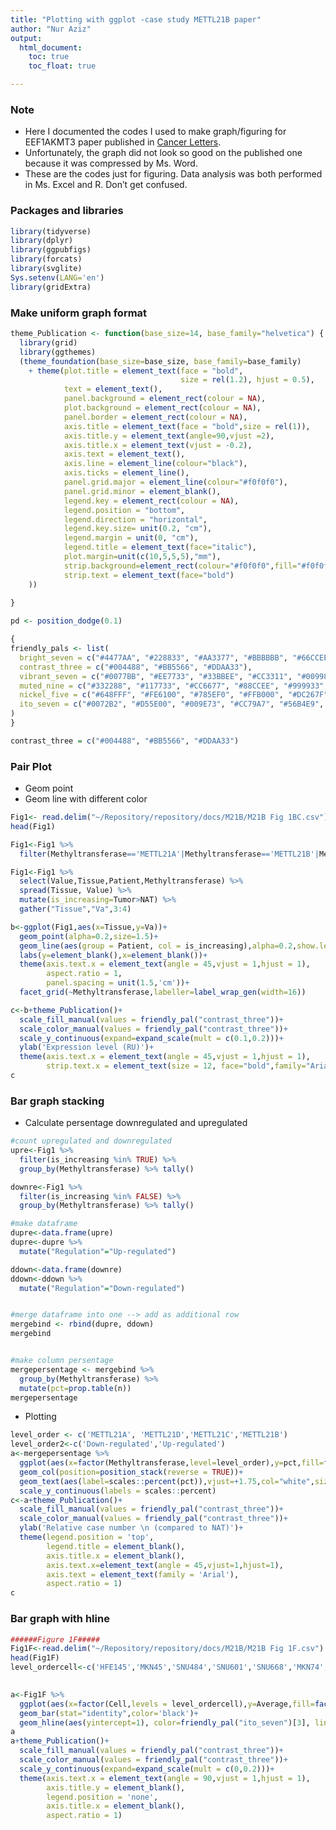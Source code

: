 ```yaml
---
title: "Plotting with ggplot -case study METTL21B paper"
author: "Nur Aziz"
output:
  html_document:
    toc: true
    toc_float: true

---
```

### Note
* Here I documented the codes I used to make graph/figuring for EEF1AKMT3 paper published in [Cancer Letters](https://doi.org/10.1016/j.canlet.2022.215803).
* Unfortunately, the graph did not look so good on the published one because it was compressed by Ms. Word. 
* These are the codes just for figuring. Data analysis was both performed in Ms. Excel and R. Don't get confused.

### Packages and libraries
```r

library(tidyverse)
library(dplyr)
library(ggpubfigs)
library(forcats)
library(svglite)
Sys.setenv(LANG='en')
library(gridExtra)
```
### Make uniform graph format
```r

theme_Publication <- function(base_size=14, base_family="helvetica") {
  library(grid)
  library(ggthemes)
  (theme_foundation(base_size=base_size, base_family=base_family)
    + theme(plot.title = element_text(face = "bold",
                                      size = rel(1.2), hjust = 0.5),
            text = element_text(),
            panel.background = element_rect(colour = NA),
            plot.background = element_rect(colour = NA),
            panel.border = element_rect(colour = NA),
            axis.title = element_text(face = "bold",size = rel(1)),
            axis.title.y = element_text(angle=90,vjust =2),
            axis.title.x = element_text(vjust = -0.2),
            axis.text = element_text(), 
            axis.line = element_line(colour="black"),
            axis.ticks = element_line(),
            panel.grid.major = element_line(colour="#f0f0f0"),
            panel.grid.minor = element_blank(),
            legend.key = element_rect(colour = NA),
            legend.position = "bottom",
            legend.direction = "horizontal",
            legend.key.size= unit(0.2, "cm"),
            legend.margin = unit(0, "cm"),
            legend.title = element_text(face="italic"),
            plot.margin=unit(c(10,5,5,5),"mm"),
            strip.background=element_rect(colour="#f0f0f0",fill="#f0f0f0"),
            strip.text = element_text(face="bold")
    ))
  
}

pd <- position_dodge(0.1)

{
friendly_pals <- list(
  bright_seven = c("#4477AA", "#228833", "#AA3377", "#BBBBBB", "#66CCEE", "#CCBB44", "#EE6677"),
  contrast_three = c("#004488", "#BB5566", "#DDAA33"),
  vibrant_seven = c("#0077BB", "#EE7733", "#33BBEE", "#CC3311", "#009988", "#EE3377", "#BBBBBB"),
  muted_nine = c("#332288", "#117733", "#CC6677", "#88CCEE", "#999933", "#882255", "#44AA99", "#DDCC77", "#AA4499"),
  nickel_five = c("#648FFF", "#FE6100", "#785EF0", "#FFB000", "#DC267F"),
  ito_seven = c("#0072B2", "#D55E00", "#009E73", "#CC79A7", "#56B4E9", "#E69F00", "#F0E442")
)
}

contrast_three = c("#004488", "#BB5566", "#DDAA33")
```

### Pair Plot

* Geom point
* Geom line with different color
```r
Fig1<- read.delim("~/Repository/repository/docs/M21B/M21B Fig 1BC.csv")
head(Fig1)

Fig1<-Fig1 %>% 
  filter(Methyltransferase=='METTL21A'|Methyltransferase=='METTL21B'|Methyltransferase=='METTL21C'|Methyltransferase=='METTL21D') 

Fig1<-Fig1 %>% 
  select(Value,Tissue,Patient,Methyltransferase) %>% 
  spread(Tissue, Value) %>% 
  mutate(is_increasing=Tumor>NAT) %>% 
  gather("Tissue","Va",3:4)

b<-ggplot(Fig1,aes(x=Tissue,y=Va))+
  geom_point(alpha=0.2,size=1.5)+
  geom_line(aes(group = Patient, col = is_increasing),alpha=0.2,show.legend = NULL,size=0.7)+
  labs(y=element_blank(),x=element_blank())+
  theme(axis.text.x = element_text(angle = 45,vjust = 1,hjust = 1),
        aspect.ratio = 1,
        panel.spacing = unit(1.5,'cm'))+
  facet_grid(~Methyltransferase,labeller=label_wrap_gen(width=16))

c<-b+theme_Publication()+
  scale_fill_manual(values = friendly_pal("contrast_three"))+
  scale_color_manual(values = friendly_pal("contrast_three"))+
  scale_y_continuous(expand=expand_scale(mult = c(0.1,0.2)))+
  ylab('Expression level (RU)')+
  theme(axis.text.x = element_text(angle = 45,vjust = 1,hjust = 1),
        strip.text.x = element_text(size = 12, face="bold",family="Arial",colour="#f0f0f0"))
c
```

### Bar graph stacking
* Calculate persentage downregulated and upregulated
```r
#count upregulated and downregulated
upre<-Fig1 %>% 
  filter(is_increasing %in% TRUE) %>% 
  group_by(Methyltransferase) %>% tally()

downre<-Fig1 %>% 
  filter(is_increasing %in% FALSE) %>% 
  group_by(Methyltransferase) %>% tally()

#make dataframe 
dupre<-data.frame(upre)
dupre<-dupre %>% 
  mutate("Regulation"="Up-regulated")

ddown<-data.frame(downre)
ddown<-ddown %>% 
  mutate("Regulation"="Down-regulated")


#merge dataframe into one --> add as additional row
mergebind <- rbind(dupre, ddown)
mergebind


#make column persentage
mergepersentage <- mergebind %>% 
  group_by(Methyltransferase) %>% 
  mutate(pct=prop.table(n))
mergepersentage
```
* Plotting
```r

level_order <- c('METTL21A', 'METTL21D','METTL21C','METTL21B')
level_order2<-c('Down-regulated','Up-regulated')
a<-mergepersentage %>% 
  ggplot(aes(x=factor(Methyltransferase,level=level_order),y=pct,fill=factor(Regulation,level=level_order2)))+
  geom_col(position=position_stack(reverse = TRUE))+
  geom_text(aes(label=scales::percent(pct)),vjust=+1.75,col="white",size=3.75,position = position_stack(reverse = TRUE))+
  scale_y_continuous(labels = scales::percent)
c<-a+theme_Publication()+
  scale_fill_manual(values = friendly_pal("contrast_three"))+
  scale_color_manual(values = friendly_pal("contrast_three"))+
  ylab('Relative case number \n (compared to NAT)')+
  theme(legend.position = 'top',
        legend.title = element_blank(),
        axis.title.x = element_blank(),
        axis.text.x=element_text(angle = 45,vjust=1,hjust=1),
        axis.text = element_text(family = 'Arial'),
        aspect.ratio = 1)
c  
```

### Bar graph with hline
```r
######Figure 1F#####
Fig1F<-read.delim("~/Repository/repository/docs/M21B/M21B Fig 1F.csv")
head(Fig1F)
level_ordercell<-c('HFE145','MKN45','SNU484','SNU601','SNU668','MKN74','SNU719','MKN1')
  

a<-Fig1F %>% 
  ggplot(aes(x=factor(Cell,levels = level_ordercell),y=Average,fill=factor(Group.c)))+
  geom_bar(stat="identity",color='black')+
  geom_hline(aes(yintercept=1), color=friendly_pal("ito_seven")[3], linetype="dashed",size=.8)
a
a+theme_Publication()+
  scale_fill_manual(values = friendly_pal("contrast_three"))+
  scale_color_manual(values = friendly_pal("contrast_three"))+
  scale_y_continuous(expand=expand_scale(mult = c(0,0.2)))+
  theme(axis.text.x = element_text(angle = 90,vjust = 1,hjust = 1),
        axis.title.y = element_blank(),
        legend.position = 'none',
        axis.title.x = element_blank(),
        aspect.ratio = 1)
```